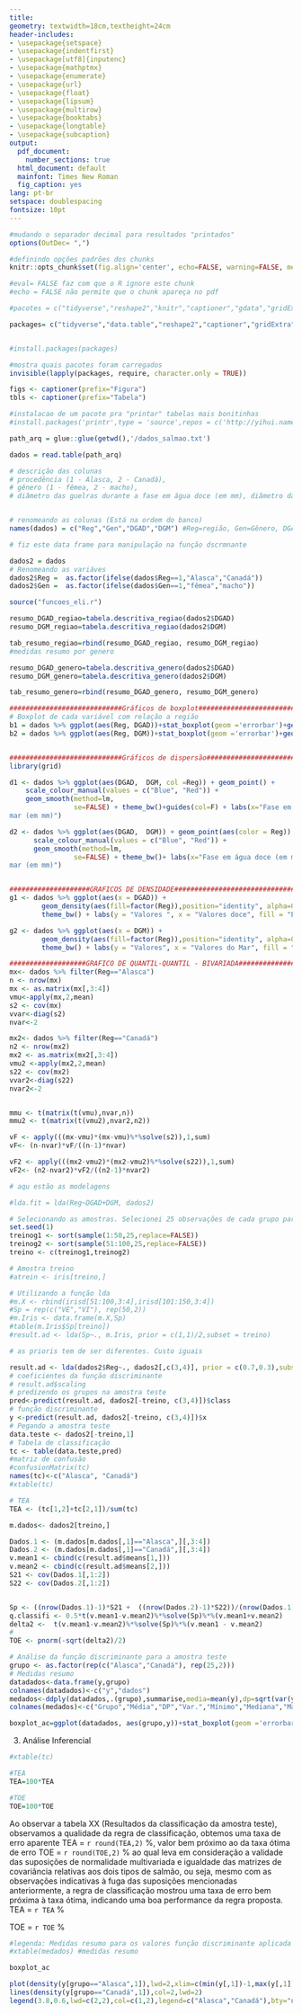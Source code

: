 ```yaml
---
title: 
geometry: textwidth=18cm,textheight=24cm
header-includes:
- \usepackage{setspace}
- \usepackage{indentfirst}
- \usepackage[utf8]{inputenc}
- \usepackage{mathptmx}
- \usepackage{enumerate}
- \usepackage{url}
- \usepackage{float}
- \usepackage{lipsum}
- \usepackage{multirow}
- \usepackage{booktabs}
- \usepackage{longtable}
- \usepackage{subcaption}
output:
  pdf_document: 
    number_sections: true
  html_document: default
  mainfont: Times New Roman
  fig_caption: yes
lang: pt-br
setspace: doublespacing
fontsize: 10pt
---
```


\begin{titlepage}
\thispagestyle{empty}
\begin{center}
\begin{center}
\begin{minipage}[s]{1.75cm}
\includegraphics[width=40pt,height=45pt]{logoUnicamp.png} 
\end{minipage}\begin{minipage}[s]{11.25cm}\noindent
{\begin{center} {\Large Universidade Estadual de Campinas}\\
{Instituto de Matemática, Estatística e Computação Científica}\\
{\sc Departamento de Estatística}
\end{center}}
\end{minipage}
\begin{minipage}[s]{0.5cm}
\includegraphics[width=40pt,height=45pt]{logoimecc.png}
\end{minipage}
\end{center}
\end{center}
\vspace{3cm}
\font\fontGrande=cmcsc10 scaled 2500
\font\pessoal=cmr9 scaled 2500

\begin{center}
\vspace*{3.5cm}
{\rule[0 ex]{16cm}{0.05cm}}
{\huge \sc Trabalho - Parte 2 \\[8pt]
Relatório - Questão 1}
{\rule[0 ex]{16cm}{0.05cm}}
\end{center}

\begin{center}

\normalsize \vspace{8mm}


\vspace{4cm}

{\sc  Eliane Ramos de Siqueira  RA:155233} \\
{\sc  Guilherme Pazian  RA:160323}\\
{\sc  Henrique Capatto  RA:146406}\\
{\sc  Murilo Salgado Razoli  RA:150987}

\vspace{0.2cm}

Disciplina: {\bf ME731 - Análise Multivariada}\\
Professor: {\bf Caio Lucidius Naberezny Azevedo}
\vspace{1cm}

{\footnotesize{Campinas - SP \\ 24 de Novembro de 2017}}
\end{center}
\end{titlepage}

```r
#mudando o separador decimal para resultados "printados"
options(OutDec= ",")
```

```r
#definindo opções padrões dos chunks
knitr::opts_chunk$set(fig.align='center', echo=FALSE, warning=FALSE, message=FALSE)
```


```r
#eval= FALSE faz com que o R ignore este chunk
#echo = FALSE não permite que o chunk apareça no pdf

#pacotes = c("tidyverse","reshape2","knitr","captioner","gdata","gridExtra","Matrix","plotrix","xtable")

packages= c("tidyverse","data.table","reshape2","captioner","gridExtra","caret","e1071","MASS","psych","xtable","corrplot","scales","knitr","kableExtra","formattable", "plyr")


#install.packages(packages)

#mostra quais pacotes foram carregados
invisible(lapply(packages, require, character.only = TRUE))

figs <- captioner(prefix="Figura")
tbls <- captioner(prefix="Tabela")

#instalacao de um pacote pra "printar" tabelas mais bonitinhas
#install.packages('printr',type = 'source',repos = c('http://yihui.name/xran', 'http://cran.rstudio.com'))

```

```r
path_arq = glue::glue(getwd(),'/dados_salmao.txt')

dados = read.table(path_arq)

# descrição das colunas  
# procedência (1 - Alasca, 2 - Canadá), 
# gênero (1 - fêmea, 2 - macho), 
# diâmetro das guelras durante a fase em água doce (em mm), diâmetro das guelras durante a fase no mar (em mm)


# renomeando as colunas (Está na ordem do banco)
names(dados) = c("Reg","Gen","DGAD","DGM") #Reg=região, Gen=Gênero, DGAD=diâmetro das guelras durante a fase em água doce (em mm), DGM= diâmetro das guelras durante a fase no mar (em mm)

# fiz este data frame para manipulação na função dscrmnante

dados2 = dados
# Renomeando as variáves
dados2$Reg =  as.factor(ifelse(dados$Reg==1,"Alasca","Canadá"))
dados2$Gen =  as.factor(ifelse(dados$Gen==1,"fêmea","macho"))
```

```r

source("funcoes_eli.r")

resumo_DGAD_regiao=tabela.descritiva_regiao(dados2$DGAD)
resumo_DGM_regiao=tabela.descritiva_regiao(dados2$DGM)

tab_resumo_regiao=rbind(resumo_DGAD_regiao, resumo_DGM_regiao)
#medidas resumo por genero

resumo_DGAD_genero=tabela.descritiva_genero(dados2$DGAD)
resumo_DGM_genero=tabela.descritiva_genero(dados2$DGM)

tab_resumo_genero=rbind(resumo_DGAD_genero, resumo_DGM_genero)
```

```r
############################Gráficos de boxplot#################################
# Boxplot de cada variável com relação a região
b1 = dados %>% ggplot(aes(Reg, DGAD))+stat_boxplot(geom ='errorbar')+geom_boxplot()+theme_bw()
b2 = dados %>% ggplot(aes(Reg, DGM))+stat_boxplot(geom ='errorbar')+geom_boxplot()+theme_bw()


############################Gráficos de dispersão#####################################
library(grid)

d1 <- dados %>% ggplot(aes(DGAD,  DGM, col =Reg)) + geom_point() +
    scale_colour_manual(values = c("Blue", "Red")) + 
    geom_smooth(method=lm,  
                se=FALSE) + theme_bw()+guides(col=F) + labs(x="Fase em água doce (em mm)", y = "Fase no
mar (em mm)")

d2 <- dados %>% ggplot(aes(DGAD,  DGM)) + geom_point(aes(color = Reg)) +
      scale_colour_manual(values = c("Blue", "Red")) + 
      geom_smooth(method=lm,  
                se=FALSE) + theme_bw()+ labs(x="Fase em água doce (em mm)", y = "Fase no
mar (em mm)")


####################GRAFICOS DE DENSIDADE########################################
g1 <- dados %>% ggplot(aes(x = DGAD)) +
        geom_density(aes(fill=factor(Reg)),position="identity", alpha=0.5) + theme(legend.position = "bottom") +
        theme_bw() + labs(y = "Valores ", x = "Valores doce", fill = "Espécies\n")+  scale_fill_brewer(palette="Accent")+guides(fill=F)

g2 <- dados %>% ggplot(aes(x = DGM)) +
        geom_density(aes(fill=factor(Reg)),position="identity", alpha=0.5) + theme(legend.position = "bottom") +
        theme_bw() + labs(y = "Valores", x = "Valores do Mar", fill = "Espécies\n")+  scale_fill_brewer(palette="Accent")+labs(fill = "Grupos")

```


```r
###################GRAFICO DE QUANTIL-QUANTIL - BIVARIADA###################
mx<- dados %>% filter(Reg=="Alasca")
n <- nrow(mx)
mx <- as.matrix(mx[,3:4])
vmu<-apply(mx,2,mean)
s2 <- cov(mx)
vvar<-diag(s2)
nvar<-2

mx2<- dados %>% filter(Reg=="Canadá")
n2 <- nrow(mx2)
mx2 <- as.matrix(mx2[,3:4])
vmu2 <-apply(mx2,2,mean)
s22 <- cov(mx2)
vvar2<-diag(s22)
nvar2<-2


mmu <- t(matrix(t(vmu),nvar,n))
mmu2 <- t(matrix(t(vmu2),nvar2,n2))

vF <- apply(((mx-vmu)*(mx-vmu)%*%solve(s2)),1,sum)
vF<- (n-nvar)*vF/((n-1)*nvar)

vF2 <- apply(((mx2-vmu2)*(mx2-vmu2)%*%solve(s22)),1,sum)
vF2<- (n2-nvar2)*vF2/((n2-1)*nvar2)
```

```r
# aqu estão as modelagens

#lda.fit = lda(Reg~DGAD+DGM, dados2)

# Selecionando as amostras. Selecionei 25 observações de cada grupo para montar o treinamento do modelo
set.seed(1)
treinog1 <- sort(sample(1:50,25,replace=FALSE))
treinog2 <- sort(sample(51:100,25,replace=FALSE))
treino <- c(treinog1,treinog2)

# Amostra treino
#atrein <- iris[treino,]

# Utilizando a função lda
#m.X <- rbind(irisd[51:100,3:4],irisd[101:150,3:4])
#Sp = rep(c("VE","VI"), rep(50,2))
#m.Iris <- data.frame(m.X,Sp)
#table(m.Iris$Sp[treino])
#result.ad <- lda(Sp~., m.Iris, prior = c(1,1)/2,subset = treino)

# as prioris tem de ser diferentes. Custo iguais

result.ad <- lda(dados2$Reg~., dados2[,c(3,4)], prior = c(0.7,0.3),subset = treino)
# coeficientes da função discriminante
# result.ad$scaling
# predizendo os grupos na amostra teste
pred<-predict(result.ad, dados2[-treino, c(3,4)])$class
# função discriminante
y <-predict(result.ad, dados2[-treino, c(3,4)])$x 
# Pegando a amostra teste
data.teste <- dados2[-treino,1]
# Tabela de classificação
tc <- table(data.teste,pred)
#matriz de confusão
#confusionMatrix(tc)
names(tc)<-c("Alasca", "Canadá")
#xtable(tc)

```


```r
# TEA
TEA <- (tc[1,2]+tc[2,1])/sum(tc)


```


```r

m.dados<- dados2[treino,]

Dados.1 <- (m.dados[m.dados[,1]=="Alasca",][,3:4])
Dados.2 <- (m.dados[m.dados[,1]=="Canadá",][,3:4])
v.mean1 <- cbind(c(result.ad$means[1,]))
v.mean2 <- cbind(c(result.ad$means[2,]))
S21 <- cov(Dados.1[,1:2])
S22 <- cov(Dados.2[,1:2])


Sp <- ((nrow(Dados.1)-1)*S21 +  ((nrow(Dados.2)-1)*S22))/(nrow(Dados.1) + nrow(Dados.2) - 2)
q.classifi <- 0.5*t(v.mean1-v.mean2)%*%solve(Sp)%*%(v.mean1+v.mean2)
delta2 <-  t(v.mean1-v.mean2)%*%solve(Sp)%*%(v.mean1 - v.mean2)
#
TOE <- pnorm(-sqrt(delta2)/2)
```

```r
# Análise da função discriminante para a amostra teste
grupo <- as.factor(rep(c("Alasca","Canadá"), rep(25,2)))
# Medidas resumo
datadados<-data.frame(y,grupo)
colnames(datadados)<-c("y","dados")
medados<-ddply(datadados,.(grupo),summarise,media=mean(y),dp=sqrt(var(y)),vari=var(y),minimo=min(y),mediana=quantile(y,0.5),maximo=max(y),n=length(y))
colnames(medados)<-c("Grupo","Média","DP","Var.","Mínimo","Mediana","Máximo","n")

```

```r
boxplot_ac=ggplot(datadados, aes(grupo,y))+stat_boxplot(geom ='errorbar')+geom_boxplot()+theme_bw()
```



3. Análise Inferencial


```r
#xtable(tc)

#TEA
TEA=100*TEA

#TOE 
TOE=100*TOE

```



\begin{table}[ht]
\centering
\caption{Resultados da classificação da amostra teste}
\bgroup
\def\arraystretch{1.0}
\begin{tabular}{rrr}
\toprule
& Alasca & Canadá \\ \midrule
\hline
Alasca & 23 & 2 \\
Canadá & 1 & 24 \\ \bottomrule
\hline
\end{tabular}
\egroup
\end{table}


Ao observar a tabela XX (Resultados da classificação da amostra teste), observamos a qualidade da regra de classificação, obtemos uma taxa de erro aparente TEA =  `r round(TEA,2)` $\%$, valor bem próximo ao da taxa ótima de erro TOE = `r round(TOE,2)` $\%$ ao qual leva em consideração a validade das suposições de normalidade multivariada e igualdade das matrizes de covariância relativas aos dois tipos de salmão, ou seja, mesmo com as observações indicativas à fuga das suposições mencionadas anteriormente, a regra de classificação mostrou uma taxa de erro bem próxima à taxa ótima, indicando uma boa performance da regra proposta.
TEA = `r TEA` $\%$

TOE = `r TOE` $\%$



```r

#legenda: Medidas resumo para os valores função discriminante aplicada na amostra teste, por grupo
#xtable(medados) #medidas resumo 
```

 \begin{table}[ht]
\centering
\caption{Medidas resumo para os valores função discriminante aplicada na amostra teste, por grupo:}
\bgroup
\def\arraystretch{1.0}
\begin{tabular}{rlrrrrrrr}
\toprule
& Grupo & Média & DP & Var. & Mínimo & Mediana & Máximo & n \\ \midrule
\hline
1 & Alasca & -0,63 & 1,15 & 1,33 & -3,16 & -0,62 & 1,94 & 25 \\
2 & Canadá & 1,97 & 0,96 & 0,93 & -0,64 & 1,97 & 3,77 & 25 \\ \bottomrule
\hline
\end{tabular}
\egroup
\end{table}



```r

boxplot_ac
```

```r
plot(density(y[grupo=="Alasca",1]),lwd=2,xlim=c(min(y[,1])-1,max(y[,1])+3),xlab="função discriminante",ylab="densidade",cex=1.2,cex.lab=1.2,cex.main=1.2,main="",ylim=c(0,0.9))
lines(density(y[grupo=="Canadá",1]),col=2,lwd=2)
legend(3.8,0.6,lwd=c(2,2),col=c(1,2),legend=c("Alasca","Canadá"),bty="n",cex=1.2)
```